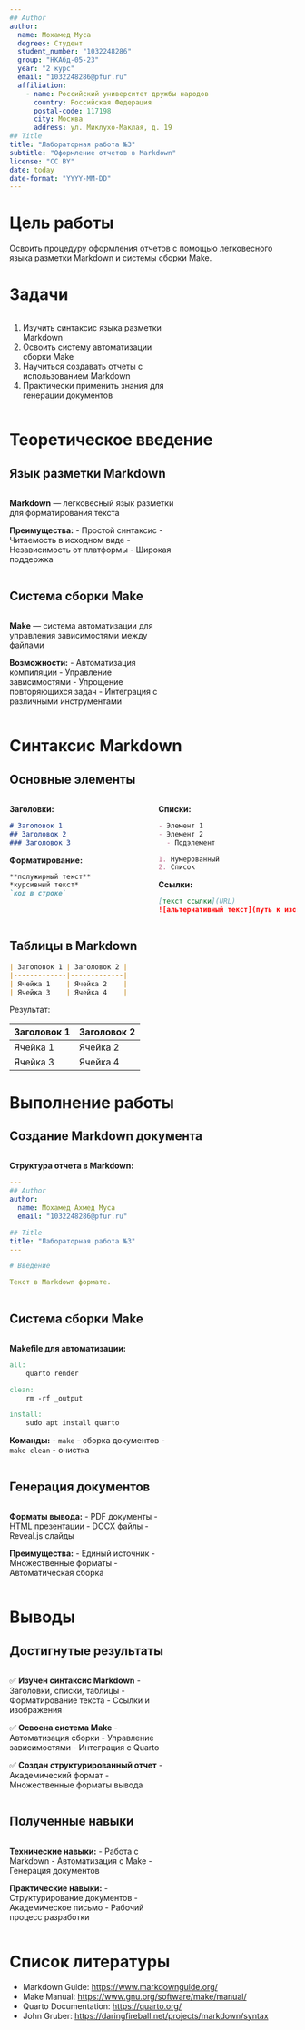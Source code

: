 ```yaml
---
## Author
author:
  name: Мохамед Муса
  degrees: Студент
  student_number: "1032248286"
  group: "НКАбд-05-23"
  year: "2 курс"
  email: "1032248286@pfur.ru"
  affiliation:
    - name: Российский университет дружбы народов
      country: Российская Федерация
      postal-code: 117198
      city: Москва
      address: ул. Миклухо-Маклая, д. 19
## Title
title: "Лабораторная работа №3"
subtitle: "Оформление отчетов в Markdown"
license: "CC BY"
date: today
date-format: "YYYY-MM-DD"
---
```


# Цель работы

Освоить процедуру оформления отчетов с помощью легковесного языка разметки Markdown и системы сборки Make.

# Задачи

:::::::::::::: {.columns align=center}
::: {.column width="60%"}

1. Изучить синтаксис языка разметки Markdown
2. Освоить систему автоматизации сборки Make
3. Научиться создавать отчеты с использованием Markdown
4. Практически применить знания для генерации документов

:::
::: {.column width="40%"}


:::
::::::::::::::

# Теоретическое введение

## Язык разметки Markdown

:::::::::::::: {.columns align=center}
::: {.column width="60%"}

**Markdown** --- легковесный язык разметки для форматирования текста

**Преимущества:**
- Простой синтаксис
- Читаемость в исходном виде
- Независимость от платформы
- Широкая поддержка

:::
::: {.column width="40%"}

:::
::::::::::::::

## Система сборки Make

:::::::::::::: {.columns align=center}
::: {.column width="60%"}

**Make** --- система автоматизации для управления зависимостями между файлами

**Возможности:**
- Автоматизация компиляции
- Управление зависимостями
- Упрощение повторяющихся задач
- Интеграция с различными инструментами

:::
::: {.column width="40%"}


:::
::::::::::::::

# Синтаксис Markdown

## Основные элементы

:::::::::::::: {.columns align=center}
::: {.column width="50%"}

**Заголовки:**
```markdown
# Заголовок 1
## Заголовок 2
### Заголовок 3
```

**Форматирование:**
```markdown
**полужирный текст**
*курсивный текст*
`код в строке`
```

:::
::: {.column width="50%"}

**Списки:**
```markdown
- Элемент 1
- Элемент 2
  - Подэлемент

1. Нумерованный
2. Список
```

**Ссылки:**
```markdown
[текст ссылки](URL)
![альтернативный текст](путь к изображению)
```

:::
::::::::::::::

## Таблицы в Markdown

```markdown
| Заголовок 1 | Заголовок 2 |
|-------------|-------------|
| Ячейка 1    | Ячейка 2    |
| Ячейка 3    | Ячейка 4    |
```

Результат:

| Заголовок 1 | Заголовок 2 |
|-------------|-------------|
| Ячейка 1    | Ячейка 2    |
| Ячейка 3    | Ячейка 4    |

# Выполнение работы

## Создание Markdown документа

:::::::::::::: {.columns align=center}
::: {.column width="60%"}

**Структура отчета в Markdown:**

```yaml
---
## Author
author:
  name: Мохамед Ахмед Муса
  email: "1032248286@pfur.ru"

## Title
title: "Лабораторная работа №3"
---

# Введение

Текст в Markdown формате.
```

:::
::: {.column width="40%"}


:::
::::::::::::::

## Система сборки Make

:::::::::::::: {.columns align=center}
::: {.column width="60%"}

**Makefile для автоматизации:**

```makefile
all:
	quarto render

clean:
	rm -rf _output

install:
	sudo apt install quarto
```

**Команды:**
- `make` - сборка документов
- `make clean` - очистка

:::
::: {.column width="40%"}


:::
::::::::::::::

## Генерация документов

:::::::::::::: {.columns align=center}
::: {.column width="60%"}

**Форматы вывода:**
- PDF документы
- HTML презентации
- DOCX файлы
- Reveal.js слайды

**Преимущества:**
- Единый источник
- Множественные форматы
- Автоматическая сборка

:::
::: {.column width="40%"}


:::
::::::::::::::

# Выводы

## Достигнутые результаты

:::::::::::::: {.columns align=center}
::: {.column width="60%"}

✅ **Изучен синтаксис Markdown**
- Заголовки, списки, таблицы
- Форматирование текста
- Ссылки и изображения

✅ **Освоена система Make**
- Автоматизация сборки
- Управление зависимостями
- Интеграция с Quarto

✅ **Создан структурированный отчет**
- Академический формат
- Множественные форматы вывода

:::
::: {.column width="40%"}


:::
::::::::::::::

## Полученные навыки

:::::::::::::: {.columns align=center}
::: {.column width="60%"}

**Технические навыки:**
- Работа с Markdown
- Автоматизация с Make
- Генерация документов

**Практические навыки:**
- Структурирование документов
- Академическое письмо
- Рабочий процесс разработки

:::
::: {.column width="40%"}

:::
::::::::::::::

# Список литературы

- Markdown Guide: <https://www.markdownguide.org/>
- Make Manual: <https://www.gnu.org/software/make/manual/>
- Quarto Documentation: <https://quarto.org/>
- John Gruber: <https://daringfireball.net/projects/markdown/syntax>
